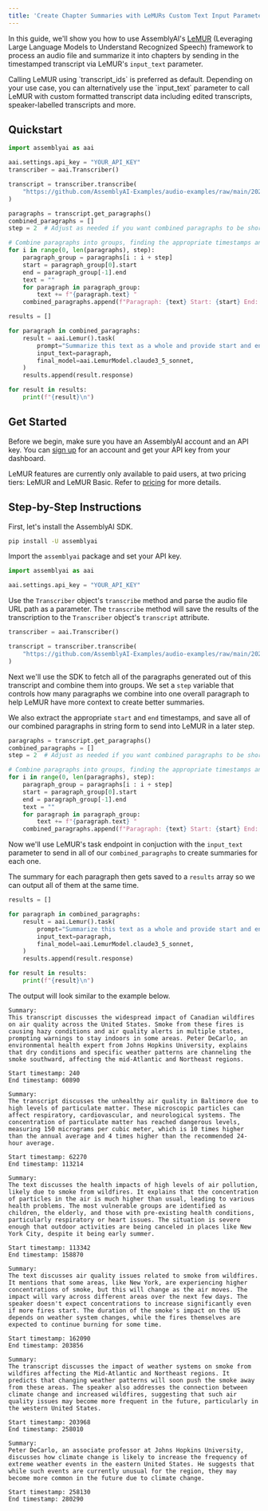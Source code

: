 ```yaml
---
title: 'Create Chapter Summaries with LeMURs Custom Text Input Parameter'
---
```


In this guide, we'll show you how to use AssemblyAI's [LeMUR](https://www.assemblyai.com/blog/lemur/) (Leveraging Large Language Models to Understand Recognized Speech) framework to process an audio file and summarize it into chapters by sending in the timestamped transcript via LeMUR's `input_text` parameter.

<Note>
Calling LeMUR using `transcript_ids` is preferred as default. Depending on your use case, you can alternatively use the `input_text` parameter to call LeMUR with custom formatted transcript data including edited transcripts, speaker-labelled transcripts and more.
</Note>

## Quickstart

```python
import assemblyai as aai

aai.settings.api_key = "YOUR_API_KEY"
transcriber = aai.Transcriber()

transcript = transcriber.transcribe(
    "https://github.com/AssemblyAI-Examples/audio-examples/raw/main/20230607_me_canadian_wildfires.mp3"
)

paragraphs = transcript.get_paragraphs()
combined_paragraphs = []
step = 2  # Adjust as needed if you want combined paragraphs to be shorter or longer in length.

# Combine paragraphs into groups, finding the appropriate timestamps and combining all their text into one string.
for i in range(0, len(paragraphs), step):
    paragraph_group = paragraphs[i : i + step]
    start = paragraph_group[0].start
    end = paragraph_group[-1].end
    text = ""
    for paragraph in paragraph_group:
        text += f"{paragraph.text} "
    combined_paragraphs.append(f"Paragraph: {text} Start: {start} End: {end}")

results = []

for paragraph in combined_paragraphs:
    result = aai.Lemur().task(
        prompt="Summarize this text as a whole and provide start and end timestamps.",
        input_text=paragraph,
        final_model=aai.LemurModel.claude3_5_sonnet,
    )
    results.append(result.response)

for result in results:
    print(f"{result}\n")
```

## Get Started

Before we begin, make sure you have an AssemblyAI account and an API key. You can [sign up](https://assemblyai.com/dashboard/signup) for an account and get your API key from your dashboard.

LeMUR features are currently only available to paid users, at two pricing tiers: LeMUR and LeMUR Basic. Refer to [pricing](https://www.assemblyai.com/pricing) for more details.

## Step-by-Step Instructions

First, let's install the AssemblyAI SDK.



```bash
pip install -U assemblyai
```

Import the `assemblyai` package and set your API key.

```python
import assemblyai as aai

aai.settings.api_key = "YOUR_API_KEY"
```

Use the `Transcriber` object's `transcribe` method and parse the audio file URL path as a parameter. The `transcribe` method will save the results of the transcription to the `Transcriber` object's `transcript` attribute.



```python
transcriber = aai.Transcriber()

transcript = transcriber.transcribe(
    "https://github.com/AssemblyAI-Examples/audio-examples/raw/main/20230607_me_canadian_wildfires.mp3"
)
```

Next we'll use the SDK to fetch all of the paragraphs generated out of this transcript and combine them into groups. We set a `step` variable that controls how many paragraphs we combine into one overall paragraph to help LeMUR have more context to create better summaries.

We also extract the appropriate `start` and `end` timestamps, and save all of our combined paragraphs in string form to send into LeMUR in a later step.



```python
paragraphs = transcript.get_paragraphs()
combined_paragraphs = []
step = 2  # Adjust as needed if you want combined paragraphs to be shorter or longer in length.

# Combine paragraphs into groups, finding the appropriate timestamps and combining all their text into one string.
for i in range(0, len(paragraphs), step):
    paragraph_group = paragraphs[i : i + step]
    start = paragraph_group[0].start
    end = paragraph_group[-1].end
    text = ""
    for paragraph in paragraph_group:
        text += f"{paragraph.text} "
    combined_paragraphs.append(f"Paragraph: {text} Start: {start} End: {end}")
```

Now we'll use LeMUR's task endpoint in conjuction with the `input_text` parameter to send in all of our `combined_paragraphs` to create summaries for each one.

The summary for each paragraph then gets saved to a `results` array so we can output all of them at the same time.



```python
results = []

for paragraph in combined_paragraphs:
    result = aai.Lemur().task(
        prompt="Summarize this text as a whole and provide start and end timestamps.",
        input_text=paragraph,
        final_model=aai.LemurModel.claude3_5_sonnet,
    )
    results.append(result.response)

for result in results:
    print(f"{result}\n")
```

The output will look similar to the example below.

```
Summary:
This transcript discusses the widespread impact of Canadian wildfires on air quality across the United States. Smoke from these fires is causing hazy conditions and air quality alerts in multiple states, prompting warnings to stay indoors in some areas. Peter DeCarlo, an environmental health expert from Johns Hopkins University, explains that dry conditions and specific weather patterns are channeling the smoke southward, affecting the mid-Atlantic and Northeast regions.

Start timestamp: 240
End timestamp: 60890

Summary:
The transcript discusses the unhealthy air quality in Baltimore due to high levels of particulate matter. These microscopic particles can affect respiratory, cardiovascular, and neurological systems. The concentration of particulate matter has reached dangerous levels, measuring 150 micrograms per cubic meter, which is 10 times higher than the annual average and 4 times higher than the recommended 24-hour average.

Start timestamp: 62270
End timestamp: 113214

Summary:
The text discusses the health impacts of high levels of air pollution, likely due to smoke from wildfires. It explains that the concentration of particles in the air is much higher than usual, leading to various health problems. The most vulnerable groups are identified as children, the elderly, and those with pre-existing health conditions, particularly respiratory or heart issues. The situation is severe enough that outdoor activities are being canceled in places like New York City, despite it being early summer.

Start timestamp: 113342
End timestamp: 158870

Summary:
The text discusses air quality issues related to smoke from wildfires. It mentions that some areas, like New York, are experiencing higher concentrations of smoke, but this will change as the air moves. The impact will vary across different areas over the next few days. The speaker doesn't expect concentrations to increase significantly even if more fires start. The duration of the smoke's impact on the US depends on weather system changes, while the fires themselves are expected to continue burning for some time.

Start timestamp: 162090
End timestamp: 203856

Summary:
The transcript discusses the impact of weather systems on smoke from wildfires affecting the Mid-Atlantic and Northeast regions. It predicts that changing weather patterns will soon push the smoke away from these areas. The speaker also addresses the connection between climate change and increased wildfires, suggesting that such air quality issues may become more frequent in the future, particularly in the western United States.

Start timestamp: 203968
End timestamp: 258010

Summary:
Peter DeCarlo, an associate professor at Johns Hopkins University, discusses how climate change is likely to increase the frequency of extreme weather events in the eastern United States. He suggests that while such events are currently unusual for the region, they may become more common in the future due to climate change.

Start timestamp: 258130
End timestamp: 280290
```